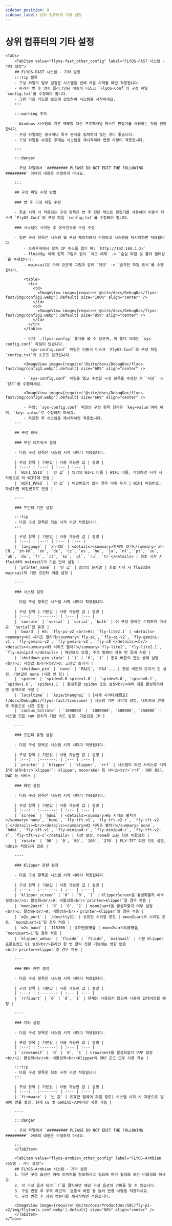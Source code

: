 ```yaml
---
sidebar_position: 8
sidebar_label: 상위 컴퓨터의 기타 설정
---
```




# 상위 컴퓨터의 기타 설정

    <Tabs>
        <TabItem value="flyos-fast_other_config" label="FLYOS-FAST 시스템 - 기타 설정">
        ## FLYOS-FAST 시스템 - 기타 설정
        :::tip 필독
        - 구성 파일의 일부 설정은 시스템을 번에 처음 시작할 때만 적용됩니다.
        - 따라서 번 후 먼저 플러그인된 이동식 디스크 `FlyOS-Conf`의 구성 파일 `config.txt`를 수정해야 합니다.
        - 그런 다음 카드를 보드에 삽입하여 시스템을 시작하세요.
        :::
        
        :::warning 주의
        
        - Windows 시스템의 기본 메모장 대신 프로페셔널 텍스트 편집기를 사용하는 것을 권장합니다.
        - 구성 파일에는 중국어나 특수 문자를 입력하지 않는 것이 좋습니다.
        - 구성 파일을 수정한 후에는 시스템을 재시작해야 변경 사항이 적용됩니다.
        
        :::
        
        :::danger
        
        - 구성 파일에서 `######### PLEASE DO NOT EDIT THE FOLLOWING #########` 아래의 내용은 수정하지 마세요.
        
        :::
        
        ## 구성 파일 수정 방법
        
        ### 번 후 구성 파일 수정
        
        - 최초 시작 시 적용되는 구성 항목은 번 후 전문 텍스트 편집기를 사용하여 이동식 디스크 `FlyOS-Conf`의 구성 파일 `config.txt`를 수정해야 합니다.
        
        ### 시스템이 시작된 후 온라인으로 구성 수정
        
        - 일반 구성 항목은 시스템 웹 구성 페이지에서 수정하고 시스템을 재시작하면 적용됩니다.
            - 브라우저에서 장치 IP 주소를 열기 예: `http://192.168.1.2/`
            - fluidd는 아래 왼쪽 그림과 같이 `체크 해제` -> `숨김 파일 및 폴더 필터링`을 수행합니다.
            - mainsail은 아래 오른쪽 그림과 같이 `체크` -> `숨겨진 파일 표시`를 수행합니다.
            
            <table>
              <tr>
                <td>
                  <ImageView image={require('@site/docs/DebugDoc/flyos-fast/img/config1.webp').default} size="100%" align="center" />
                </td>
                <td>
                  <ImageView image={require('@site/docs/DebugDoc/flyos-fast/img/config2.webp').default} size="85%" align="center" />
                </td>
              </tr>
            </table>
        
            - 이때 `.flyos-config` 폴더를 볼 수 있으며, 이 폴더 내에는 `sys-config.conf` 파일이 있습니다.
            - `sys-config.conf` 파일은 이동식 디스크 `FlyOS-Conf`의 구성 파일 `config.txt`의 소프트 링크입니다.
        
            <ImageView image={require('@site/docs/DebugDoc/flyos-fast/img/config3.webp').default} size="60%" align="center" />
        
            - `sys-config.conf` 파일을 열고 수정할 구성 항목을 수정한 후 `저장` -> `닫기`를 수행하세요.
        
            <ImageView image={require('@site/docs/DebugDoc/flyos-fast/img/config4.webp').default} size="60%" align="center" />
        
            - 주의: `sys-config.conf` 파일의 구성 항목 형식은 `key=value`여야 하며, `key: value`로 수정하지 마세요.
            - 저장한 후 시스템을 재시작하면 적용됩니다.
        ---
        
        ## 구성 항목
        
        ### 무선 네트워크 설정
        
        - 다음 구성 항목은 시스템 시작 시마다 적용됩니다.
        
        | 구성 항목 | 기본값 | 사용 가능한 값 | 설명 |
        | :---: | :---: | :--- | :--- |
        | `WIFI_SSID` | `빈 값` | 임의의 WIFI 이름 | WIFI 이름, 작성하면 시작 시 자동으로 이 WIFI에 연결 |
        | `WIFI_PASS` | `빈 값` | 비밀번호가 없는 경우 비워 두기 | WIFI 비밀번호, 작성하면 비밀번호로 연결 |
        
        ----
        
        ### 프린터 기본 설정
        
        :::tip
        - 다음 구성 항목은 최초 시작 시만 적용됩니다.
        :::
        
        | 구성 항목 | 기본값 | 사용 가능한 값 | 설명 |
        | :---: | :---: | :--- | :--- |
        | `language` | `zh-CN` | <details><summary>자세히 보기</summary>`zh-CN`, `zh-HK`, `en`, `de`, `cz`, `es`, `hu`, `ja`, `nl`, `pt`, `se`, `uk`, `da`, `fr`, `it`, `ko`, `pl`, `ru`, `tr`</details> | 최초 시작 시 fluidd와 mainsail의 기본 언어 설정 |
        | `printer_name` | `빈 값` | 임의의 문자열 | 최초 시작 시 fluidd와 mainsail의 기본 프린터 이름 설정 |
        
        ----
        
        ### 시스템 설정
        
        - 다음 구성 항목은 시스템 시작 시마다 적용됩니다.
        
        | 구성 항목 | 기본값 | 사용 가능한 값 | 설명 |
        | :---: | :-------: | :--- | :--- |
        | `console` | `serial` | `serial`, `both` | 이 구성 항목은 수정하지 마세요. `serial`만 유효 |
        | `board` | H5: `fly-pi-v2`<br/>H3: `fly-lite2.1` | <details><summary>H5 시리즈 펼치기</summary>`fly-pi`, `fly-pi-v2`, `fly-gemini-v1`, `fly-gemini-v2`, `fly-gemini-v3`, `fly-c8`</details><br/><details><summary>H3 시리즈 펼치기</summary>`fly-lite2`, `fly-lite2.1`, `fly-minipad`</details> | 메인보드 모델, 주로 펌웨어 자동 번 등에 사용 |
        | `shutdown_pin_state` | `1` | `0`, `1` | 종료 버튼의 전압 상태 설정<br/>1: 저전압 트리거<br/>0: 고전압 트리거 |
        | `shutdown_pin` | `none` | `PA21`, `PA4`... | 종료 버튼의 트리거 핀 설정, 기본값은 none (사용 안 함) |
        | `spidev` | `spidev0.0 spidev1.0` | `spidev0.0`, `spidev0.1`, `spidev1.0`, `spidev1.1` | 활성화할 spidev 포트 설정<br/>여러 개를 활성화하려면 공백으로 구분 |
        | `localtime` | `Asia/Shanghai` | [세계 시각대对照표](/docs/DebugDoc/flyos-fast/timezone) | 시스템 기본 시각대 설정, 네트워크 연결 후 자동으로 시간 조정 |
        | `canbus_bitrate` | `1000000` | `1000000`, `500000`, `250000` | 시스템 모든 can 장치의 기본 속도 설정, 기본값은 1M |
        
        ----
        
        ### 프린터 유형 설정
        
        - 다음 구성 항목은 시스템 시작 시마다 적용됩니다.
        
        | 구성 항목 | 기본값 | 사용 가능한 값 | 설명 |
        | :---: | :-------: | :--- | :--- |
        | `printer` | `klipper` | `klipper`, `rrf` | 시스템이 어떤 서비스로 시작할지 설정<br/>`klipper`: klipper, moonraker 등 서비스<br/>`rrf`: RRF DSF, DWC 등 서비스 |
        
        ### 화면 설정
        
        - 다음 구성 항목은 시스템 시작 시마다 적용됩니다.
        
        | 구성 항목 | 기본값 | 사용 가능한 값 | 설명 |
        | :---: | :-------: | :--- | :--- |
        | `screen` | `hdmi` | <details><summary>H5 시리즈 펼치기</summary>`none`, `hdmi`, `fly-tft-v1`, `fly-tft-v2-r`, `fly-tft-v2-c`</details><br/><details><summary>H3 시리즈 펼치기</summary>`none`, `hdmi`, `fly-tft-v1`, `fly-minipad-r`, `fly-minipad-c`, `fly-tft-v2-r`, `fly-tft-v2-c`</details> | 화면 설정, none은 모든 화면 비활성화 |
        | `rotate` | `90` | `0`, `90`, `180`, `270` | FLY-TFT 회전 각도 설정, hdmi는 적용되지 않음 |
        
        ----
        
        ### Klipper 관련 설정
        
        - 다음 구성 항목은 시스템 시작 시마다 적용됩니다.
        
        | 구성 항목 | 기본값 | 사용 가능한 값 | 설명 |
        | :---: | :-------: | :--- | :--- |
        | `klipper_screen` | `0` | `0`, `1` | KlipperScreen을 활성화할지 여부 설정<br/>1: 활성화<br/>0: 비활성화<br/>`printer=klipper`일 경우 적용 |
        | `moon2uart` | `0` | `0`, `1` | moon2uart을 활성화할지 여부 설정<br/>1: 활성화<br/>0: 비활성화<br/>`printer=klipper`일 경우 적용 |
        | `m2u_port` | `/dev/ttyS1` | 유효한 시리얼 포트 | moon2uart의 시리얼 포트, `moon2uart=1`일 경우 적용 |
        | `m2u_baud` | `115200` | 유효한波特률 | moon2uart의波特률, `moon2uart=1`일 경우 적용 |
        | `klipper_webui` | `fluidd` | `fluidd`, `mainsail` | 기본 Klipper 프론트엔드 UI 설정<br/>온라인 한 번 클릭 전환 기능에는 영향 없음<br/>`printer=klipper`일 경우 적용 |
        
        ----
        
        ### RRF 관련 설정
        
        - 다음 구성 항목은 시스템 시작 시마다 적용됩니다.
        
        | 구성 항목 | 기본값 | 사용 가능한 값 | 설명 |
        | :---: | :-------: | :--- | :--- |
        | `rrf2uart` | `0` | `0`, `1` | 현재는 사용되지 않으며 나중에 업데이트될 예정 |
        
        ----
        
        ### 기타 설정
        
        - 다음 구성 항목은 시스템 시작 시마다 적용됩니다.
        
        | 구성 항목 | 기본값 | 사용 가능한 값 | 설명 |
        | :---: | :-------: | :--- | :--- |
        | `crowsnest` | `0` | `0`, `1` | Crowsnest을 활성화할지 여부 설정<br/>1: 활성화<br/>0: 비활성화<br/>Klipper와 RRF 모드 모두 사용 가능 |
        
        :::tip
        - 다음 구성 항목은 최초 시작 시만 적용됩니다.
        :::
        
        | 구성 항목 | 기본값 | 사용 가능한 값 | 설명 |
        | :---: | :-------: | :--- | :--- |
        | `firmware` | `빈 값` | 유효한 펌웨어 파일 경로| 시스템 시작 시 자동으로 펌웨어 번을 설정, 현재 C8 및 Gemini-V3에서만 사용 가능 |
        
        ----
        
        :::danger
        
        - 구성 파일에서 `######### PLEASE DO NOT EDIT THE FOLLOWING #########` 아래의 내용은 수정하지 마세요.
        
        :::
        </TabItem>
    
        <TabItem value="flyos-armbian_other_config" label="FLYOS-Armbian 시스템 - 기타 설정">
        ## FLYOS-Armbian 시스템 - 기타 설정
        1. 다른 구성 옵션은 아래 이미지를 참조하시고 필요에 따라 활성화 또는 비활성화 하세요.
        2. 각 구성 옵션 뒤의 `?`를 클릭하면 해당 구성 옵션의 의미를 알 수 있습니다.
        3. 구성 변경 후 우측 하단의 `분홍색 버튼`을 눌러 변경 사항을 저장하세요.
        4. 구성 변경 후 상위 컴퓨터를 재시작하면 적용됩니다.

        <ImageView image={require('@site/docs/ProductDoc/SBC/fly-pi-v2/img/flytools_conf.webp').default} size="80%" align="center" />
        </TabItem>
    </Tabs>
